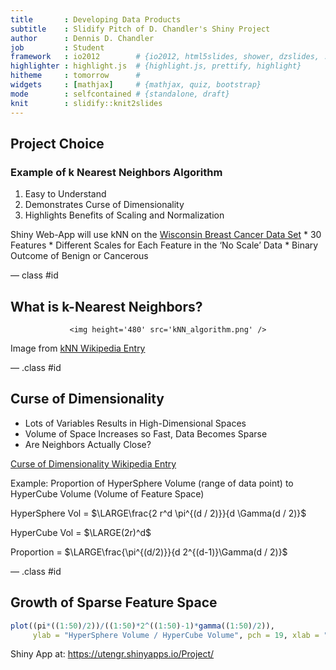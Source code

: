 ```yaml
---
title       : Developing Data Products
subtitle    : Slidify Pitch of D. Chandler's Shiny Project
author      : Dennis D. Chandler
job         : Student
framework   : io2012        # {io2012, html5slides, shower, dzslides, ...}
highlighter : highlight.js  # {highlight.js, prettify, highlight}
hitheme     : tomorrow      # 
widgets     : [mathjax]     # {mathjax, quiz, bootstrap}
mode        : selfcontained # {standalone, draft}
knit        : slidify::knit2slides
---
```


## Project Choice

### Example of k Nearest Neighbors Algorithm
  1. Easy to Understand
  2. Demonstrates Curse of Dimensionality
  3. Highlights Benefits of Scaling and Normalization

Shiny Web-App will use kNN on the [Wisconsin Breast Cancer Data Set](https://archive.ics.uci.edu/ml/datasets/Breast+Cancer+Wisconsin+%28Diagnostic%29)
* 30 Features
* Different Scales for Each Feature in the 'No Scale' Data
* Binary Outcome of Benign or Cancerous

--- class #id

## What is k-Nearest Neighbors?
<div style='text-align: center;'>
    <img height='480' src='kNN_algorithm.png' />
</div>

Image from [kNN Wikipedia Entry](http://en.wikipedia.org/wiki/K-nearest_neighbors_algorithm)

--- .class #id

## Curse of Dimensionality

* Lots of Variables Results in High-Dimensional Spaces
* Volume of Space Increases so Fast, Data Becomes Sparse
* Are Neighbors Actually Close?

[Curse of Dimensionality Wikipedia Entry](http://en.wikipedia.org/wiki/Curse_of_dimensionality)

Example: Proportion of HyperSphere Volume (range of data point) to HyperCube Volume (Volume of Feature Space)

HyperSphere Vol = $\LARGE\frac{2 r^d \pi^{(d / 2)}}{d \Gamma(d / 2)}$

HyperCube Vol = $\LARGE(2r)^d$

Proportion = $\LARGE\frac{\pi^{(d/2)}}{d 2^{(d-1)}\Gamma(d / 2)}$

--- .class #id

## Growth of Sparse Feature Space
```r
plot((pi*((1:50)/2))/((1:50)*2^((1:50)-1)*gamma((1:50)/2)),
     ylab = "HyperSphere Volume / HyperCube Volume", pch = 19, xlab = "Number of Features")
```

Shiny App at: [https://utengr.shinyapps.io/Project/](https://utengr.shinyapps.io/Project/)